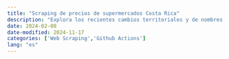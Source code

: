 ```yaml
---
title: "Scraping de precios de supermercados Costa Rica"
description: "Explora los recientes cambios territoriales y de nombres en los cantones de Costa Rica a través de esta guía que te enseñará a crear mapas actualizados con ggplot2, utilizando los datos del Instituto Geográfico Nacional."
date: 2024-02-08
date-modified: 2024-11-17
categories: ['Web Scraping','Github Actions']
lang: "es"
---
```

